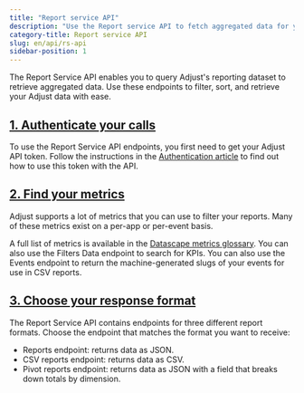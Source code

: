 ```yaml
---
title: "Report service API"
description: "Use the Report service API to fetch aggregated data for your apps."
category-title: Report service API
slug: en/api/rs-api
sidebar-position: 1
---
```


The Report Service API enables you to query Adjust's reporting dataset to retrieve aggregated data. Use these endpoints to filter, sort, and retrieve your Adjust data with ease.

## [1. Authenticate your calls](1-authenticate-your-calls)

To use the Report Service API endpoints, you first need to get your Adjust API token. Follow the instructions in the [Authentication article](/en/api/rs-api/authentication) to find out how to use this token with the API.

## [2. Find your metrics](2-find-your-metrics)

Adjust supports a lot of metrics that you can use to filter your reports. Many of these metrics exist on a per-app or per-event basis.

A full list of metrics is available in the [Datascape metrics glossary](https://help.adjust.com/en/article/datascape-metrics-glossary). You can also use the Filters Data endpoint to search for KPIs. You can also use the Events endpoint to return the machine-generated slugs of your events for use in CSV reports.

## [3. Choose your response format](3-choose-your-response-format)

The Report Service API contains endpoints for three different report formats. Choose the endpoint that matches the format you want to receive:

-  Reports endpoint: returns data as JSON.
-  CSV reports endpoint: returns data as CSV.
-  Pivot reports endpoint: returns data as JSON with a field that breaks down totals by dimension.
